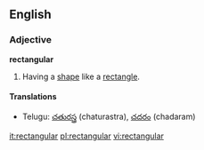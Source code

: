 ==English==

===Adjective===
'''rectangular'''
# Having a [[shape]] like a [[rectangle]].

====Translations====
{{top}}
{{mid}}
*Telugu: [[చతురస్త్ర]] (chaturastra), [[చదరం]] (chadaram)
{{bottom}}

[[it:rectangular]]
[[pl:rectangular]]
[[vi:rectangular]]